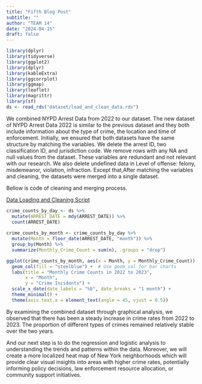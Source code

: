 ```yaml
---
title: "Fifth Blog Post"
subtitle: ""
author: "TEAM 14"
date: "2024-04-15"
draft: false
---
```


```r
library(dplyr)
library(tidyverse) 
library(ggplot2)
library(dplyr)
library(kableExtra)
library(ggcorrplot)
library(ggmap)
library(leaflet)
library(magrittr)
library(sf)
ds <- read_rds("dataset/load_and_clean_data.rds") 
```

We combined NYPD Arrest Data from 2022 to our dataset. The new dataset of NYPD Arrest Data 2022 is similar to the previous dataset and they both include information about the type of crime, the location and time of enforcement. Initially, we ensured that both datasets have the same structure by matching the variables. We delete the arrest ID, two classification ID, and jurisdiction code. We remove rows with any NA and null values from the dataset. These variables are redundant and not relevant with our research. We also delete undefined data in Level of offense: felony, misdemeanor, violation, infraction.
Except that,After matching the variables and cleaning, the datasets were merged into a single dataset. 

Bellow is code of cleaning and merging process.

[Data Loading and Cleaning Script](scripts/load_and_clean_data.R)


```r
crime_counts_by_day <- ds %>%
  mutate(ARREST_DATE = mdy(ARREST_DATE)) %>%  
  count(ARREST_DATE)  
  
crime_counts_by_month <- crime_counts_by_day %>%
  mutate(Month = floor_date(ARREST_DATE, "month")) %>%
  group_by(Month) %>%
  summarize(Monthly_Crime_Count = sum(n), .groups = "drop")

ggplot(crime_counts_by_month, aes(x = Month, y = Monthly_Crime_Count)) +
  geom_col(fill = "steelblue") +  # Use geom_col for bar charts
  labs(title = "Monthly Crime Counts in 2022 to 2023",
       x = "Month",
       y = "Crime Incidents") +
  scale_x_date(date_labels = "%b", date_breaks = "1 month") +
  theme_minimal() +
  theme(axis.text.x = element_text(angle = 45, vjust = 0.5)) 
```
By examining the combined dataset through graphical analysis, we observed that there has been a steady increase in crime rates from 2022 to 2023. The proportion of different types of crimes remained relatively stable over the two years.

And our next step is to do the regression and logistic analysis to understanding the trends and patterns within the data. Moreover, we will create a more localized heat map of New York neighborhoods which will provide clear visual insights into areas with higher crime rates, potentially informing policy decisions, law enforcement resource allocation, or community support initiatives.









